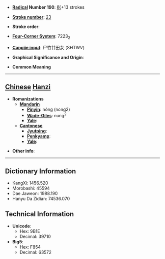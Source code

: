 * '''[[Wiktionary:Chinese radical index| Radical]] Number 190''': [[Wiktionary:Chinese radical index 髟|髟]]+13 strokes

* '''[[Wiktionary:Chinese total strokes index|Stroke number]]''': [[Wiktionary:Chinese total strokes index 23|23]]

* '''Stroke order''': 

* '''[[Wiktionary:Chinese four corner index|Four-Corner System]]''': 7223<sub>2</sub>

* '''[[Wiktionary:Chinese Cangjie index|Cangjie input]]''': 尸竹廿田女 (SHTWV)

* '''Graphical Significance and Origin''': 

* '''Common Meaning'''

----

== [[Chinese]] [[Hanzi]] ==

* '''Romanizations'''
** '''[[Mandarin]]'''
*** '''[[Pinyin]]''': nóng (nong2)
*** '''[[Wade-Giles]]''': nung<sup>2</sup>
*** '''[[Yale]]''': 
** '''[[Cantonese]]'''
*** '''[[Jyutping]]''':
*** '''[[Penkyamp]]''': 
*** '''[[Yale]]''': 

* '''Other info''': 

----

== Dictionary Information ==

* KangXi: 1456.520
* Morobashi: 45594
* Dae Jaweon: 1988.190
* Hanyu Da Zidian: 74536.070

== Technical Information ==

* '''Unicode''':
** Hex: 9B1E
** Decimal: 39710
* '''Big5''':
** Hex: F854
** Decimal: 63572